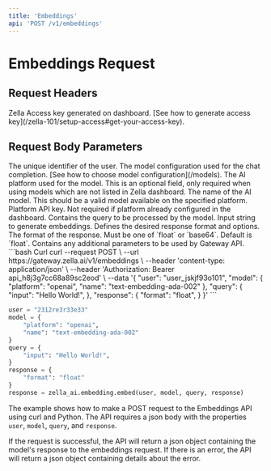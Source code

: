 ```yaml
---
title: 'Embeddings'
api: 'POST /v1/embeddings'
---
```


# Embeddings Request

## Request Headers

<ParamField body="Authorization" type="string" required="true">
  Zella Access key generated on dashboard. [See how to generate access key](/zella-101/setup-access#get-your-access-key).
</ParamField>


## Request Body Parameters

<ParamField body="user" type="string">
  The unique identifier of the user.
</ParamField>

<ParamField body="model" type="Object" required="true">
  The model configuration used for the chat completion. [See how to choose model configuration](/models).
    <Expandable title="properties">
        <ParamField path="platform" type="string">
            The AI platform used for the model. This is an optional field, only required when using models which
            are not listed in Zella dashboard.
        </ParamField>
        <ParamField path="name" type="string" required="true">
            The name of the AI model. This should be a valid model available on the specified platform.
        </ParamField>
        <ParamField path="api_key" type="string">
            Platform API key. Not required if platform already configured in the dashboard.
        </ParamField>
    </Expandable>

</ParamField>

<ParamField body="query" type="Object" required="true">
  Contains the query to be processed by the model.
    <Expandable title="properties">
        <ParamField path="input" type="string" required="true">
            Input string to generate embeddings.
        </ParamField>
    </Expandable>

</ParamField>

<ParamField body="response" type="Object" required="true">
  Defines the desired response format and options.
  <Expandable title="properties">
    <ParamField path="format" type="string" required="true">
      The format of the response. Must be one of `float` or `base64`.
      Default is `float`.
    </ParamField>
  </Expandable>
</ParamField>

<ParamField body="options" type="Object">
  Contains any additional parameters to be used by Gateway API.
</ParamField>

<RequestExample>
```bash Curl
curl --request POST \
--url https://gateway.zella.ai/v1/embeddings \
--header 'content-type: application/json' \
--header 'Authorization: Bearer api_h8j3g7cc68a89sc2eod' \
--data '{
"user": "user_jskjf93o101",
"model": {
    "platform": "openai",
    "name": "text-embedding-ada-002"
},
"query": {
    "input": "Hello World!",
},
"response": {
    "format": "float",
}
}'
```

```python Python
user = "2312re3r33e33"
model = {
    "platform": "openai",
    "name": "text-embedding-ada-002"
}
query = {
    "input": "Hello World!",
}
response = {
    "format": "float"
}
response = zella_ai.embedding.embed(user, model, query, response)
```
</RequestExample>

The example shows how to make a POST request to the Embeddings API using curl and Python. The API requires a json body with the properties `user`, `model`, `query`, and `response`.

If the request is successful, the API will return a json object containing the model's response to the embeddings request. If there is an error, the API will return a json object containing details about the error.
